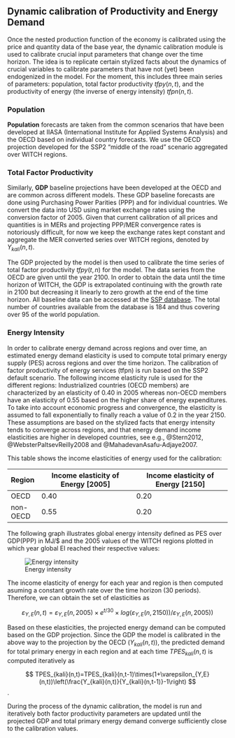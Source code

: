 ## Dynamic calibration of Productivity and Energy Demand

Once the nested production function of the economy is calibrated using the price and quantity data of the base year, the dynamic calibration module is used to calibrate crucial input parameters that change over the time horizon. The idea is to replicate certain stylized facts about the dynamics of crucial variables to calibrate parameters that have not (yet) been endogenized in the model. 
For the moment, this includes three main series of parameters: population, total factor productivity $tfpy(n,t)$, and the productivity of energy (the inverse of energy intensity) $tfpn(n,t)$.


### Population

**Population** forecasts are taken from the common scenarios that have been developed at IIASA (International Institute for Applied Systems Analysis) and the OECD based on individual country forecasts. We use the OECD projection developed for the SSP2 "middle of the road" scenario aggregated over WITCH regions.

### Total Factor Productivity

Similarly, **GDP** baseline projections have been developed at the OECD and are common across different models. These GDP baseline forecasts are done using Purchasing Power Parities (PPP) and for individual countries. We convert the data into USD using market exchange rates using the conversion factor of 2005. Given that current calibration of all prices and quantities is in MERs and projecting PPP/MER convergence rates is notoriously difficult, for now we keep the exchange rates kept constant and aggregate the MER converted series over WITCH regions, denoted by $Y_{kali}(n,t)$.

The GDP projected by the model is then used to calibrate the time series of total factor productivity $tfpy(t,n)$ for the model. The data series from the OECD are given until the year 2100. In order to obtain the data until the time horizon of WITCH, the GDP is extrapolated continuing with the growth rate in 2100 but decreasing it linearly to zero growth at the end of the time horizon.
All baseline data can be accessed at the [SSP database](https///secure.iiasa.ac.at/web-apps/ene/SspDb). The total number of countries available from the database is 184 and thus covering over 95 of the world population.


### Energy Intensity

In order to calibrate energy demand across regions and over time, an estimated energy demand elasticity is used to compute total primary energy supply (PES) across regions and over the time horizon.
The calibration of factor productivity of energy services (tfpn) is run based on the SSP2 default scenario. The following income elasticity rule is used for the different regions:
Industrialized countries (OECD members) are characterized by an elasticity of 0.40 in 2005 whereas non-OECD members have an elasticity of 0.55 based on the higher share of energy expenditures. To take into account economic progress and convergence, the elasticity is assumed to fall exponentially to finally reach a value of 0.2 in the year 2150.
These assumptions are based on the stylized facts that energy intensity tends to converge across regions, and that energy demand income elasticities are higher in developed countries, see e.g.,  @Stern2012, @WebsterPaltsevReilly2008 and @MahadevanAsafu-Adjaye2007.

This table shows the income elasticities of energy used for the calibration:

 | Region   | Income elasticity of Energy [2005] | Income elasticity of Energy [2150] | 
 | ------   | ---------------------------------- | ---------------------------------- | 
 | OECD     | 0.40                               | 0.20                               | 
 | non-OECD | 0.55                               | 0.20                               | 


The following graph illustrates global energy intensity defined as PES over GDP(PPP) in MJ/$ and the 2005 values of the WITCH regions plotted in which year global EI reached their respective values:

![Energy intensity](images/ei_nls_fit_gompertz_4.png)

The income elasticity of energy for each year and region is then computed asuming a constant growth rate over the time horizon (30 periods). Therefore, we can obtain the set of elasticities as

$$
\varepsilon_{Y,E}(n,t)=\varepsilon_{Y,E}(n,2005)\times e^{t/30}\times log(\varepsilon_{Y,E}(n,2150))/\varepsilon_{Y,E}(n,2005))
$$ 

Based on these elasticities, the projected energy demand can be computed based on the GDP projection. Since the  GDP the model is calibrated in the above way  to the projection by the OECD ($Y_{kali}(n,t)$), the predicted demand for total primary energy in each region and at each time $TPES_{kali}(n,t)$ is computed iteratively as

$$
TPES_{kali}(n,t)=TPES_{kali}(n,t-1)\times(1+\varepsilon_{Y,E}(n,t))\left(\frac{Y_{kali}(n,t)}{Y_{kali}(n,t-1)}-1\right)
 $$.

During the process of the dynamic calibration, the model is run and iteratively both factor productivity parameters are updated until the projected GDP and total primary energy demand  converge sufficiently close to the calibration values.




